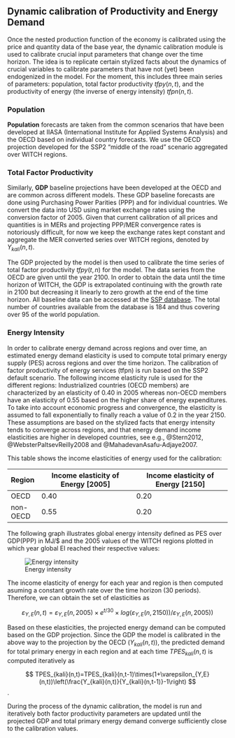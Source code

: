 ## Dynamic calibration of Productivity and Energy Demand

Once the nested production function of the economy is calibrated using the price and quantity data of the base year, the dynamic calibration module is used to calibrate crucial input parameters that change over the time horizon. The idea is to replicate certain stylized facts about the dynamics of crucial variables to calibrate parameters that have not (yet) been endogenized in the model. 
For the moment, this includes three main series of parameters: population, total factor productivity $tfpy(n,t)$, and the productivity of energy (the inverse of energy intensity) $tfpn(n,t)$.


### Population

**Population** forecasts are taken from the common scenarios that have been developed at IIASA (International Institute for Applied Systems Analysis) and the OECD based on individual country forecasts. We use the OECD projection developed for the SSP2 "middle of the road" scenario aggregated over WITCH regions.

### Total Factor Productivity

Similarly, **GDP** baseline projections have been developed at the OECD and are common across different models. These GDP baseline forecasts are done using Purchasing Power Parities (PPP) and for individual countries. We convert the data into USD using market exchange rates using the conversion factor of 2005. Given that current calibration of all prices and quantities is in MERs and projecting PPP/MER convergence rates is notoriously difficult, for now we keep the exchange rates kept constant and aggregate the MER converted series over WITCH regions, denoted by $Y_{kali}(n,t)$.

The GDP projected by the model is then used to calibrate the time series of total factor productivity $tfpy(t,n)$ for the model. The data series from the OECD are given until the year 2100. In order to obtain the data until the time horizon of WITCH, the GDP is extrapolated continuing with the growth rate in 2100 but decreasing it linearly to zero growth at the end of the time horizon.
All baseline data can be accessed at the [SSP database](https///secure.iiasa.ac.at/web-apps/ene/SspDb). The total number of countries available from the database is 184 and thus covering over 95 of the world population.


### Energy Intensity

In order to calibrate energy demand across regions and over time, an estimated energy demand elasticity is used to compute total primary energy supply (PES) across regions and over the time horizon.
The calibration of factor productivity of energy services (tfpn) is run based on the SSP2 default scenario. The following income elasticity rule is used for the different regions:
Industrialized countries (OECD members) are characterized by an elasticity of 0.40 in 2005 whereas non-OECD members have an elasticity of 0.55 based on the higher share of energy expenditures. To take into account economic progress and convergence, the elasticity is assumed to fall exponentially to finally reach a value of 0.2 in the year 2150.
These assumptions are based on the stylized facts that energy intensity tends to converge across regions, and that energy demand income elasticities are higher in developed countries, see e.g.,  @Stern2012, @WebsterPaltsevReilly2008 and @MahadevanAsafu-Adjaye2007.

This table shows the income elasticities of energy used for the calibration:

 | Region   | Income elasticity of Energy [2005] | Income elasticity of Energy [2150] | 
 | ------   | ---------------------------------- | ---------------------------------- | 
 | OECD     | 0.40                               | 0.20                               | 
 | non-OECD | 0.55                               | 0.20                               | 


The following graph illustrates global energy intensity defined as PES over GDP(PPP) in MJ/$ and the 2005 values of the WITCH regions plotted in which year global EI reached their respective values:

![Energy intensity](images/ei_nls_fit_gompertz_4.png)

The income elasticity of energy for each year and region is then computed asuming a constant growth rate over the time horizon (30 periods). Therefore, we can obtain the set of elasticities as

$$
\varepsilon_{Y,E}(n,t)=\varepsilon_{Y,E}(n,2005)\times e^{t/30}\times log(\varepsilon_{Y,E}(n,2150))/\varepsilon_{Y,E}(n,2005))
$$ 

Based on these elasticities, the projected energy demand can be computed based on the GDP projection. Since the  GDP the model is calibrated in the above way  to the projection by the OECD ($Y_{kali}(n,t)$), the predicted demand for total primary energy in each region and at each time $TPES_{kali}(n,t)$ is computed iteratively as

$$
TPES_{kali}(n,t)=TPES_{kali}(n,t-1)\times(1+\varepsilon_{Y,E}(n,t))\left(\frac{Y_{kali}(n,t)}{Y_{kali}(n,t-1)}-1\right)
 $$.

During the process of the dynamic calibration, the model is run and iteratively both factor productivity parameters are updated until the projected GDP and total primary energy demand  converge sufficiently close to the calibration values.




